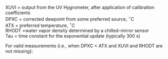 
\newcommand{\pluseq}{\mathrel{+}\mathrel{\mkern-1mu}=}
<p class=box>
XUVI = output from the UV Hygrometer, after application of calibration
coefficients  
DPXC\index{DPXC} = corrected dewpoint from some preferred source,
$^{\circ}$C  
ATX\index{ATX} = preferred temperature, $^{\circ}$C  
RHODT\index{RHODT} =water vapor density determined by a chilled-mirror
sensor  
Tau = time constant for the exponential update (typically 300 s)  
</p><p class=box2>
For valid measurements (i.e., when DPXC $<$ ATX and XUVI and RHODT are not missing}:   
\begin{equation}
\mathrm{Offset}\pluseq (\mathrm{\{RHODT\}-\{XUVI\}-Offset})/Tau
(\#eq:RHOUVbox1)
\end{equation}
\begin{equation}
\mathrm{\{RHOUV\} = \{XUVI\} + Offset}
(\#eq:RHOUBbox2)
\end{equation}
</p>  

